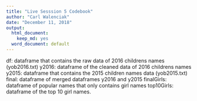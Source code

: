 ---
title: "Live Sesssion 5 Codebook"
author: "Carl Walenciak"
date: "December 11, 2018"
output:
  html_document:
    keep_md: yes
  word_document: default
---



df: dataframe that contains the raw data of 2016 childrens names (yob2016.txt)
y2016: dataframe of the cleaned data of 2016 childrens names
y2015: dataframe that contains the 2015 children names data (yob2015.txt)
final: dataframe of merged dataframes y2016 and y2015
finalGirls: dataframe of popular names that only contains girl names
top10Girls: dataframe of the top 10 girl names.




